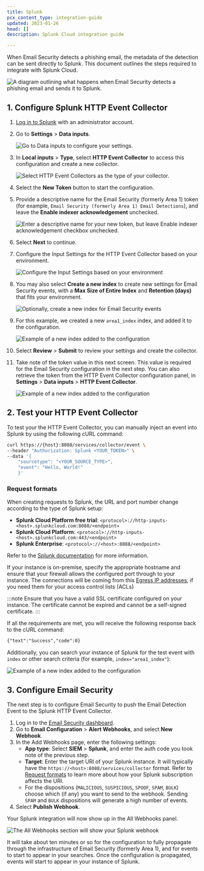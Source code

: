 ```yaml
---
title: Splunk
pcx_content_type: integration-guide
updated: 2023-01-26
head: []
description: Splunk Cloud integration guide

---
```



When Email Security detects a <GlossaryTooltip term="phishing">phishing</GlossaryTooltip> email, the metadata of the detection can be sent directly to Splunk. This document outlines the steps required to integrate with Splunk Cloud.

![A diagram outlining what happens when Email Security detects a phishing email and sends it to Splunk.](~/assets/images/email-security/siem-integration/splunk/open-splunk.png)

## 1. Configure Splunk HTTP Event Collector

1. [Log in to Splunk](https://login.splunk.com/) with an administrator account.

2. Go to **Settings** > **Data inputs**.

   ![Go to Data inputs to configure your settings.](~/assets/images/email-security/siem-integration/splunk/step2-data-inputs.png)

3. In **Local inputs** > **Type**, select **HTTP Event Collector** to access this configuration and create a new collector.

   ![Select HTTP Event Collectors as the type of your collector.](~/assets/images/email-security/siem-integration/splunk/step3-type.png)

4. Select the **New Token** button to start the configuration.

5. Provide a descriptive name for the Email Security (formerly Area 1) token (for example, `Email Security (formerly Area 1) Email Detections`), and leave the **Enable indexer acknowledgement** unchecked.

   ![Enter a descriptive name for your new token, but leave Enable indexer acknowledgement checkbox unchecked.](~/assets/images/email-security/siem-integration/splunk/step5-token.png)

6. Select **Next** to continue.

7. Configure the Input Settings for the HTTP Event Collector based on your environment.

   ![Configure the Input Settings based on your environment](~/assets/images/email-security/siem-integration/splunk/step7-input-settings.png)

8. You may also select **Create a new index** to create new settings for Email Security events, with a **Max Size of Entire Index** and **Retention (days)** that fits your environment.

   ![Optionally, create a new index for Email Security events](~/assets/images/email-security/siem-integration/splunk/step8-new-index.png)

9. For this example, we created a new `area1_index` index, and added it to the configuration.

   ![Example of a new index added to the configuration](~/assets/images/email-security/siem-integration/splunk/step9-new-index.png)

10. Select **Review** > **Submit** to review your settings and create the collector.

11. Take note of the token value in this next screen. This value is required for the Email Security configuration in the next step. You can also retrieve the token from the HTTP Event Collector configuration panel, in **Settings** > **Data inputs** > **HTTP Event Collector**.

    ![Example of a new index added to the configuration](~/assets/images/email-security/siem-integration/splunk/step11-token-value.png)

## 2. Test your HTTP Event Collector

To test your the HTTP Event Collector, you can manually inject an event into Splunk by using the following cURL command:

```bash
curl https://{host}:8088/services/collector/event \
--header "Authorization: Splunk <YOUR_TOKEN>" \
--data '{
    "sourcetype": "<YOUR_SOURCE_TYPE>",
    "event": "Hello, World!"
    }'
```

### Request formats

When creating requests to Splunk, the URL and port number change according to the type of Splunk setup:

* **Splunk Cloud Platform free trial**: `<protocol>://http-inputs-<host>.splunkcloud.com:8088/<endpoint>`
* **Splunk Cloud Platform**: `<protocol>://http-inputs-<host>.splunkcloud.com:443/<endpoint>`
* **Splunk Enterprise**: `<protocol>://<host>:8088/<endpoint>`

Refer to the [Splunk documentation](https://docs.splunk.com/Documentation/Splunk/8.2.2/Data/UsetheHTTPEventCollector) for more information.

If your instance is on-premise, specify the appropriate hostname and ensure that your firewall allows the configured port through to your instance. The connections will be coming from this [Egress IP addresses](/email-security/deployment/inline/reference/egress-ips/), if you need them for your access control lists (ACLs)


:::note
Ensure that you have a valid SSL certificate configured on your instance. The certificate cannot be expired and cannot be a self-signed certificate.
:::

If all the requirements are met, you will receive the following response back to the cURL command:

```txt
{"text":"Success","code":0}
```

Additionally, you can search your instance of Splunk for the test event with `index` or other search criteria (for example, `index="area1_index"`):

![Example of a new index added to the configuration](~/assets/images/email-security/siem-integration/splunk/search-instance.png)

## 3. Configure Email Security

The next step is to configure Email Security to push the Email Detection Event to the Splunk HTTP Event Collector.

1. Log in to the [Email Security dashboard](https://horizon.area1security.com/).
2. Go to **Email Configuration** > **Alert Webhooks**, and select **New Webhook**.
3. In the Add Webhooks page, enter the following settings:
   * **App type**: Select **SIEM** > **Splunk**, and enter the auth code you took note of the previous step.
   * **Target**: Enter the target URI of your Splunk instance. It will typically have the `https://<host>:8088/services/collector` format. Refer to [Request formats](#request-formats) to learn more about how your Splunk subscription affects the URI.
   * For the <GlossaryTooltip term="disposition">dispositions</GlossaryTooltip> (`MALICIOUS`, `SUSPICIOUS`, `SPOOF`, `SPAM`, `BULK`) choose which (if any) you want to send to the webhook. Sending `SPAM` and `BULK` dispositions will generate a high number of events.
4. Select **Publish Webhook**.

Your Splunk integration will now show up in the All Webhooks panel.

![The All Webhooks section will show your Splunk webhook](~/assets/images/email-security/siem-integration/splunk/splunk-webhook-integrations.png)

It will take about ten minutes or so for the configuration to fully propagate through the infrastructure of Email Security (formerly Area 1), and for events to start to appear in your searches. Once the configuration is propagated, events will start to appear in your instance of Splunk.
